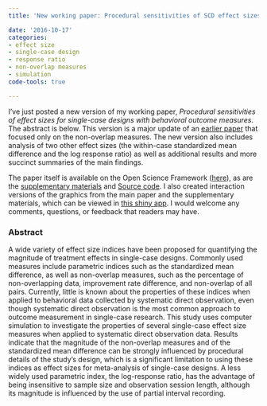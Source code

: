 ```yaml
---
title: 'New working paper: Procedural sensitivities of SCD effect sizes'

date: '2016-10-17'
categories:
- effect size
- single-case design
- response ratio
- non-overlap measures
- simulation
code-tools: true

---
```


I've just posted a new version of my working paper, _Procedural sensitivities of effect sizes for single-case designs with behavioral outcome measures_. The abstract is below. This version is a major update of an [earlier paper](/files/Pustejovsky-2015-Nov-Non-overlap-measures.pdf) that focused only on the non-overlap measures. The new version also includes analysis of two other effect sizes (the within-case standardized mean difference and the log response ratio) as well as additional results and more succinct summaries of the main findings. 

The paper itself is available on the Open Science Framework ([here](https://osf.io/pxn24/)), as are the [supplementary materials](https://osf.io/hkzsm/) and [Source code](https://osf.io/j4gvt/). I also created interaction versions of the graphics from the main paper and the supplementary materials, which can be viewed in [this shiny app](https://jepusto.shinyapps.io/SCD-effect-size-sensitivities/). I would welcome any comments, questions, or feedback that readers may have.


### Abstract 

A wide variety of effect size indices have been proposed for quantifying the magnitude of treatment effects in single-case designs. Commonly used measures include parametric indices such as the standardized mean difference, as well as non-overlap measures, such as the percentage of non-overlapping data, improvement rate difference, and non-overlap of all pairs. Currently, little is known about the properties of these indices when applied to behavioral data collected by systematic direct observation, even though systematic direct observation is the most common approach to outcome measurement in single-case research. This study uses computer simulation to investigate the properties of several single-case effect size measures when applied to systematic direct observation data. Results indicate that the magnitude of the non-overlap measures and of the standardized mean difference can be strongly influenced by procedural details of the study's design, which is a significant limitation to using these indices as effect sizes for meta-analysis of single-case designs. A less widely used parametric index, the log-response ratio, has the advantage of being insensitive to sample size and observation session length, although its magnitude is influenced by the use of partial interval recording.
